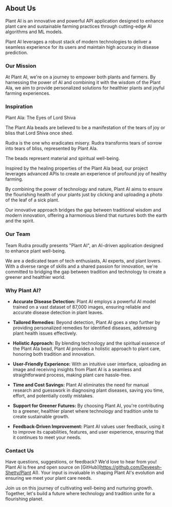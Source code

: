 ## About Us

Plant AI is an innovative and powerful API application designed to enhance plant care and sustainable farming practices through cutting-edge AI algorithms and ML models.

Plant AI leverages a robust stack of modern technologies to deliver a seamless experience for its users and maintain high accuracy in disease prediction.

### Our Mission

At Plant AI, we're on a journey to empower both plants and farmers. By harnessing the power of AI and combining it with the wisdom of the Plant AIa, we aim to provide personalized solutions for healthier plants and joyful farming experiences.

### Inspiration

Plant AIa: The Eyes of Lord Shiva

The Plant AIa beads are believed to be a manifestation of the tears of joy or bliss that Lord Shiva once shed.

Rudra is the one who eradicates misery. Rudra transforms tears of sorrow into tears of bliss, represented by Plant AIa.

The beads represent material and spiritual well-being.

Inspired by the healing properties of the Plant AIa bead, our project leverages advanced APIs to create an experience of profound joy of healthy farming.

By combining the power of technology and nature, Plant AI aims to ensure the flourishing health of your plants just by clicking and uploading a photo of the leaf of a sick plant.

Our innovative approach bridges the gap between traditional wisdom and modern innovation, offering a harmonious blend that nurtures both the earth and the spirit.

### Our Team

Team Rudra proudly presents "Plant AI", an AI-driven application designed to enhance plant well-being.

We are a dedicated team of tech enthusiasts, AI experts, and plant lovers. With a diverse range of skills and a shared passion for innovation, we're committed to bridging the gap between tradition and technology to create a greener and healthier world.

### Why Plant AI?

- **Accurate Disease Detection:** Plant AI employs a powerful AI model trained on a vast dataset of 87,000 images, ensuring reliable and accurate disease detection in plant leaves.

- **Tailored Remedies:** Beyond detection, Plant AI goes a step further by providing personalized remedies for identified diseases, addressing plant health issues effectively.

- **Holistic Approach:** By blending technology and the spiritual essence of the Plant AIa bead, Plant AI provides a holistic approach to plant care, honoring both tradition and innovation.

- **User-Friendly Experience:** With an intuitive user interface, uploading an image and receiving insights from Plant AI is a seamless and straightforward process, making plant care hassle-free.

- **Time and Cost Savings:** Plant AI eliminates the need for manual research and guesswork in diagnosing plant diseases, saving you time, effort, and potentially costly mistakes.

- **Support for Greener Futures:** By choosing Plant AI, you're contributing to a greener, healthier planet where technology and tradition unite to create sustainable growth.

- **Feedback-Driven Improvement:** Plant AI values user feedback, using it to improve its capabilities, features, and user experience, ensuring that it continues to meet your needs.

### Contact Us

Have questions, suggestions, or feedback? We'd love to hear from you! Plant AI is free and open source on [GitHub](https://github.com/Deveesh-Shetty/Plant AI). Your input is invaluable in shaping Plant AI's evolution and ensuring we meet your plant care needs.

Join us on this journey of cultivating well-being and nurturing growth. Together, let's build a future where technology and tradition unite for a flourishing planet.
